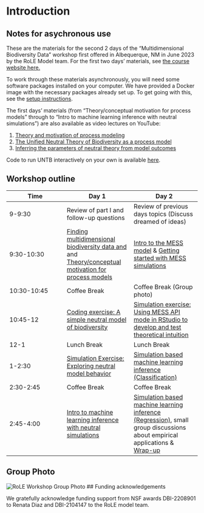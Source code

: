 # Introduction

## Notes for asychronous use

These are the materials for the second 2 days of the "Multidimensional Biodiversity Data" workshop first offered in Albequerque, NM in June 2023 by the RoLE Model team. For the first two days' materials, see [the course website here.](https://role-model.github.io/multidim-biodiv-data) 

To work through these materials asynchronously, you will need some software packages installed on your computer. We have provided a Docker image with the necessary packages already set up. To get going with this, see the [setup instructions](software_setup.qmd).

The first days' materials (from "Theory/conceptual motivation for process models" through to "Intro to machine learning inference with neutral simulations") are also available as video lectures on YouTube:

1. [Theory and motivation of process modeling](https://youtu.be/s6RwgGlIop8)
2. [The Unified Neutral Theory of Biodiversity as a process model](https://youtu.be/fuijMa_hTwo)
3. [Inferring the parameters of neutral theory from model outcomes](https://youtu.be/F8T007EdiHQ)

Code to run UNTB interactively on your own is available [here](https://raw.githubusercontent.com/role-model/process-models-workshop/main/neut_mod/souce_script.R). 


## Workshop outline

| Time | Day 1 | Day 2 |
|------|-------|-------|
| 9-9:30 | Review of part I and follow-up questions | Review of previous days topics (Discuss dreamed of ideas) |
| 9:30-10:30 | [Finding multidimensional biodiversity data and](https://role-model.github.io/multidim-biodiv-data/finding_data.html) and [Theory/conceptual motivation for process models](slides/day1_slides.pdf) | [Intro to the MESS model](intro_mess.html) & [Getting started with MESS simulations](mess_getting_started.html) |
| 10:30-10:45 | Coffee Break | Coffee Break (Group photo) |
| 10:45-12 | [Coding exercise: A simple neutral model of biodiversity](slides/day1_slides.pdf) | [Simulation exercise: Using MESS API mode in RStudio to develop and test theoretical intuition](mess_simulations.html) |
| 12-1 | Lunch Break | Lunch Break |
| 1-2:30 | [Simulation Exercise: Exploring neutral model behavior](slides/day1_slides.pdf) | [Simulation based machine learning inference (Classification)](ml_inference_classification.html) |
| 2:30-2:45 | Coffee Break | Coffee Break | 
| 2:45-4:00 | [Intro to machine learning inference with neutral simulations](slides/day1_slides.pdf) | [Simulation based machine learning inference (Regression)](ml_inference_regression.html), small group discussions about empirical applications & [Wrap-up](wrapup.qmd) |

## Group Photo

![RoLE Workshop Group Photo](images/RoLE-Workshop-GroupPhoto.jpeg)
## Funding acknowledgements

We gratefully acknowledge funding support from NSF awards DBI-2208901 to Renata Diaz and DBI-2104147 to the RoLE model team. 

